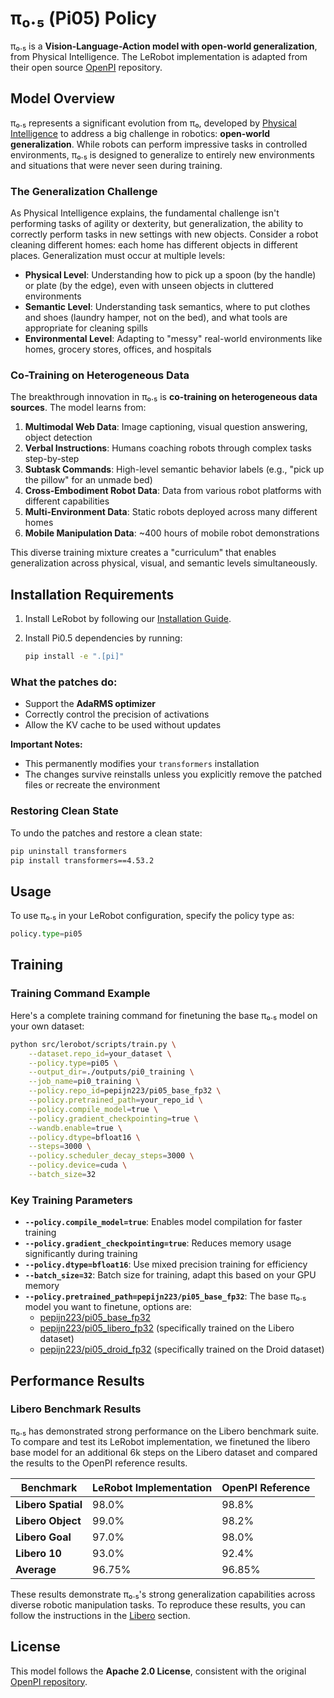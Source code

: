 # π₀.₅ (Pi05) Policy

π₀.₅ is a **Vision-Language-Action model with open-world generalization**, from Physical Intelligence. The LeRobot implementation is adapted from their open source [OpenPI](https://github.com/Physical-Intelligence/openpi) repository.

## Model Overview

π₀.₅ represents a significant evolution from π₀, developed by [Physical Intelligence](https://www.physicalintelligence.company/blog/pi05) to address a big challenge in robotics: **open-world generalization**. While robots can perform impressive tasks in controlled environments, π₀.₅ is designed to generalize to entirely new environments and situations that were never seen during training.

### The Generalization Challenge

As Physical Intelligence explains, the fundamental challenge isn't performing tasks of agility or dexterity, but generalization, the ability to correctly perform tasks in new settings with new objects. Consider a robot cleaning different homes: each home has different objects in different places. Generalization must occur at multiple levels:

- **Physical Level**: Understanding how to pick up a spoon (by the handle) or plate (by the edge), even with unseen objects in cluttered environments
- **Semantic Level**: Understanding task semantics, where to put clothes and shoes (laundry hamper, not on the bed), and what tools are appropriate for cleaning spills
- **Environmental Level**: Adapting to "messy" real-world environments like homes, grocery stores, offices, and hospitals

### Co-Training on Heterogeneous Data

The breakthrough innovation in π₀.₅ is **co-training on heterogeneous data sources**. The model learns from:

1. **Multimodal Web Data**: Image captioning, visual question answering, object detection
2. **Verbal Instructions**: Humans coaching robots through complex tasks step-by-step
3. **Subtask Commands**: High-level semantic behavior labels (e.g., "pick up the pillow" for an unmade bed)
4. **Cross-Embodiment Robot Data**: Data from various robot platforms with different capabilities
5. **Multi-Environment Data**: Static robots deployed across many different homes
6. **Mobile Manipulation Data**: ~400 hours of mobile robot demonstrations

This diverse training mixture creates a "curriculum" that enables generalization across physical, visual, and semantic levels simultaneously.

## Installation Requirements

1. Install LeRobot by following our [Installation Guide](./installation).
2. Install Pi0.5 dependencies by running:

   ```bash
   pip install -e ".[pi]"
   ```

### What the patches do:

- Support the **AdaRMS optimizer**
- Correctly control the precision of activations
- Allow the KV cache to be used without updates

**Important Notes:**

- This permanently modifies your `transformers` installation
- The changes survive reinstalls unless you explicitly remove the patched files or recreate the environment

### Restoring Clean State

To undo the patches and restore a clean state:

```bash
pip uninstall transformers
pip install transformers==4.53.2
```

## Usage

To use π₀.₅ in your LeRobot configuration, specify the policy type as:

```python
policy.type=pi05
```

## Training

### Training Command Example

Here's a complete training command for finetuning the base π₀.₅ model on your own dataset:

```bash
python src/lerobot/scripts/train.py \
    --dataset.repo_id=your_dataset \
    --policy.type=pi05 \
    --output_dir=./outputs/pi0_training \
    --job_name=pi0_training \
    --policy.repo_id=pepijn223/pi05_base_fp32 \
    --policy.pretrained_path=your_repo_id \
    --policy.compile_model=true \
    --policy.gradient_checkpointing=true \
    --wandb.enable=true \
    --policy.dtype=bfloat16 \
    --steps=3000 \
    --policy.scheduler_decay_steps=3000 \
    --policy.device=cuda \
    --batch_size=32
```

### Key Training Parameters

- **`--policy.compile_model=true`**: Enables model compilation for faster training
- **`--policy.gradient_checkpointing=true`**: Reduces memory usage significantly during training
- **`--policy.dtype=bfloat16`**: Use mixed precision training for efficiency
- **`--batch_size=32`**: Batch size for training, adapt this based on your GPU memory
- **`--policy.pretrained_path=pepijn223/pi05_base_fp32`**: The base π₀.₅ model you want to finetune, options are:
  - [pepijn223/pi05_base_fp32](https://huggingface.co/pepijn223/pi05_base_fp32)
  - [pepijn223/pi05_libero_fp32](https://huggingface.co/pepijn223/pi05_libero_fp32) (specifically trained on the Libero dataset)
  - [pepijn223/pi05_droid_fp32](https://huggingface.co/pepijn223/pi05_droid_fp32) (specifically trained on the Droid dataset)

## Performance Results

### Libero Benchmark Results

π₀.₅ has demonstrated strong performance on the Libero benchmark suite. To compare and test its LeRobot implementation, we finetuned the libero base model for an additional 6k steps on the Libero dataset and compared the results to the OpenPI reference results.

| Benchmark          | LeRobot Implementation | OpenPI Reference |
| ------------------ | ---------------------- | ---------------- |
| **Libero Spatial** | 98.0%                  | 98.8%            |
| **Libero Object**  | 99.0%                  | 98.2%            |
| **Libero Goal**    | 97.0%                  | 98.0%            |
| **Libero 10**      | 93.0%                  | 92.4%            |
| **Average**        | 96.75%                 | 96.85%           |

These results demonstrate π₀.₅'s strong generalization capabilities across diverse robotic manipulation tasks. To reproduce these results, you can follow the instructions in the [Libero](#libero) section.

## License

This model follows the **Apache 2.0 License**, consistent with the original [OpenPI repository](https://github.com/Physical-Intelligence/openpi).
